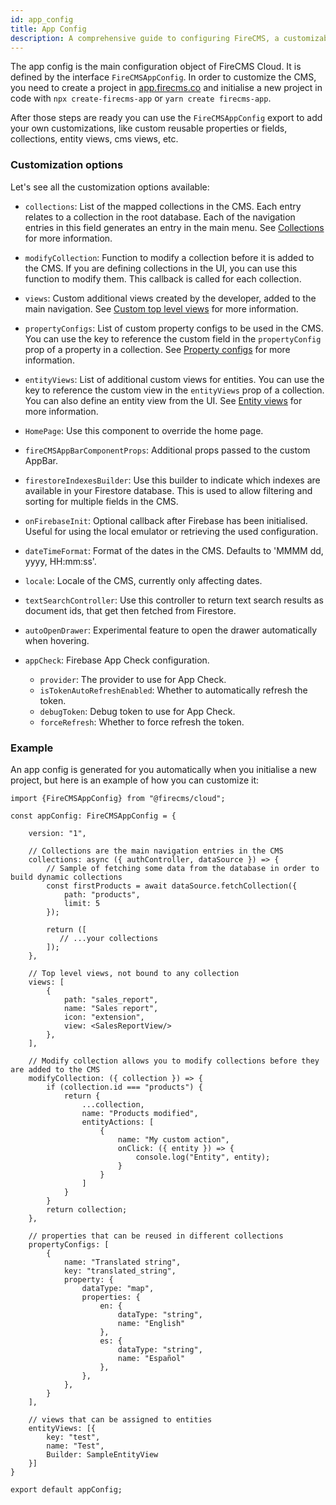 ```yaml
---
id: app_config
title: App Config
description: A comprehensive guide to configuring FireCMS, a customizable CMS. It provides detailed instructions on how to initialize a new project, customize the CMS with reusable properties, fields, collections, entity views, and CMS views. It also explains the customization options available, including collections, views, propertyConfigs, entityViews, HomePage, fireCMSAppBarComponentProps, firestoreIndexesBuilder, onFirebaseInit, dateTimeFormat, locale, textSearchController, and autoOpenDrawer. This page is a valuable resource for developers seeking to tailor FireCMS to their specific needs.
---
```


The app config is the main configuration object of FireCMS Cloud. It is defined
by the interface `FireCMSAppConfig`. In order to customize the CMS, you need
to create a project in [app.firecms.co](https://app.firecms.co) and
initialise a new project in code with `npx create-firecms-app` or `yarn create firecms-app`.

After those steps are ready you can use the `FireCMSAppConfig` export to add
your own customizations, like custom reusable properties or fields, collections,
entity views, cms views, etc.


### Customization options

Let's see all the customization options available:

* `collections`: List of the mapped collections in the CMS.
    Each entry relates to a collection in the root database.
    Each of the navigation entries in this field
    generates an entry in the main menu.
    See [Collections](../collections) for more information.

* `modifyCollection`: Function to modify a collection before it is added to the CMS. If you are defining collections
    in the UI, you can use this function to modify them. This callback is called for each collection.

* `views`: Custom additional views created by the developer, added to the main navigation.
    See [Custom top level views](../top_level_views) for more information.

* `propertyConfigs`: List of custom property configs to be used in the CMS.
    You can use the key to reference the custom field in the `propertyConfig` prop of a property in a collection.
    See [Property configs](../properties/reusing_properties) for more information.

* `entityViews`: List of additional custom views for entities.
    You can use the key to reference the custom view in the `entityViews` prop of a collection.
    You can also define an entity view from the UI.
    See [Entity views](../collections/entity_views) for more information.

* `HomePage`: Use this component to override the home page.
* `fireCMSAppBarComponentProps`: Additional props passed to the custom AppBar.
* `firestoreIndexesBuilder`: Use this builder to indicate which indexes are available in your Firestore database.
    This is used to allow filtering and sorting for multiple fields in the CMS.
* `onFirebaseInit`: Optional callback after Firebase has been initialised.
    Useful for using the local emulator or retrieving the used configuration.
* `dateTimeFormat`: Format of the dates in the CMS.
    Defaults to 'MMMM dd, yyyy, HH:mm:ss'.
* `locale`: Locale of the CMS, currently only affecting dates.
* `textSearchController`: Use this controller to return text search results as document ids, that get then fetched from Firestore.
* `autoOpenDrawer`: Experimental feature to open the drawer automatically when hovering.
* `appCheck`: Firebase App Check configuration.
    - `provider`: The provider to use for App Check.
    - `isTokenAutoRefreshEnabled`: Whether to automatically refresh the token.
    - `debugToken`: Debug token to use for App Check.
    - `forceRefresh`: Whether to force refresh the token.

### Example

An app config is generated for you automatically when you initialise a new project, but here is an
example of how you can customize it:

```tsx
import {FireCMSAppConfig} from "@firecms/cloud";

const appConfig: FireCMSAppConfig = {

    version: "1",

    // Collections are the main navigation entries in the CMS
    collections: async ({ authController, dataSource }) => {
        // Sample of fetching some data from the database in order to build dynamic collections
        const firstProducts = await dataSource.fetchCollection({
            path: "products",
            limit: 5
        });

        return ([
           // ...your collections
        ]);
    },

    // Top level views, not bound to any collection
    views: [
        {
            path: "sales_report",
            name: "Sales report",
            icon: "extension",
            view: <SalesReportView/>
        },
    ],

    // Modify collection allows you to modify collections before they are added to the CMS
    modifyCollection: ({ collection }) => {
        if (collection.id === "products") {
            return {
                ...collection,
                name: "Products modified",
                entityActions: [
                    {
                        name: "My custom action",
                        onClick: ({ entity }) => {
                            console.log("Entity", entity);
                        }
                    }
                ]
            }
        }
        return collection;
    },

    // properties that can be reused in different collections
    propertyConfigs: [
        {
            name: "Translated string",
            key: "translated_string",
            property: {
                dataType: "map",
                properties: {
                    en: {
                        dataType: "string",
                        name: "English"
                    },
                    es: {
                        dataType: "string",
                        name: "Español"
                    },
                },
            },
        }
    ],

    // views that can be assigned to entities
    entityViews: [{
        key: "test",
        name: "Test",
        Builder: SampleEntityView
    }]
}

export default appConfig;
```
